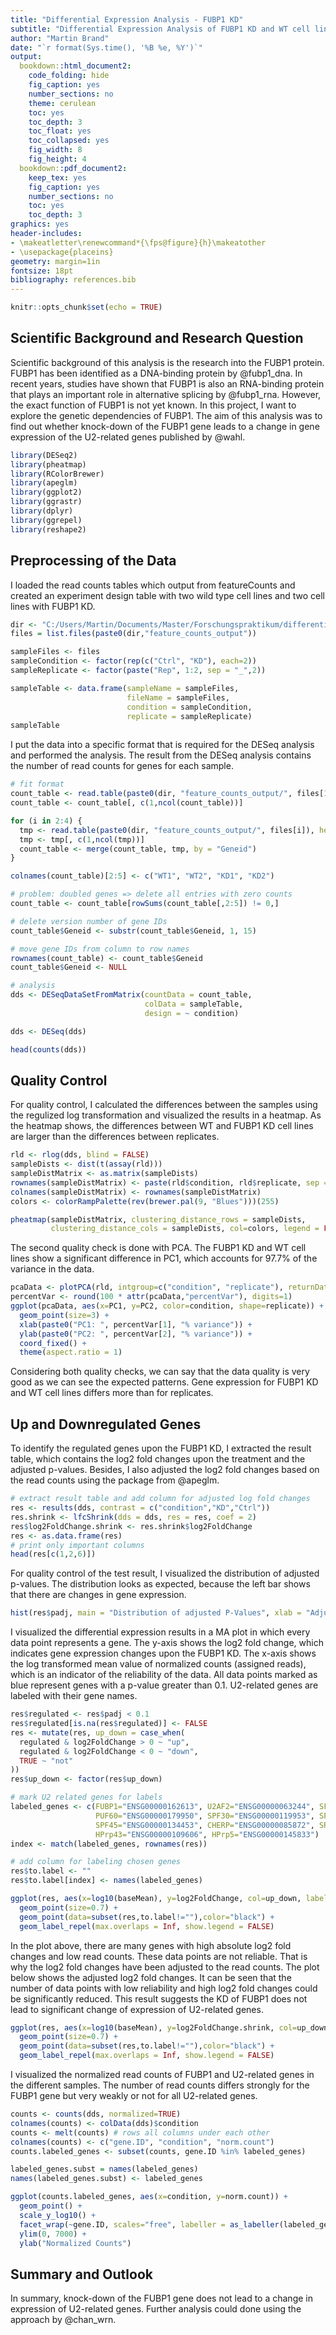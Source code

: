```yaml
---
title: "Differential Expression Analysis - FUBP1 KD"
subtitle: "Differential Expression Analysis of FUBP1 KD and WT cell lines"
author: "Martin Brand"
date: "`r format(Sys.time(), '%B %e, %Y')`"
output:
  bookdown::html_document2:
    code_folding: hide
    fig_caption: yes
    number_sections: no
    theme: cerulean
    toc: yes
    toc_depth: 3
    toc_float: yes
    toc_collapsed: yes
    fig_width: 8 
    fig_height: 4 
  bookdown::pdf_document2:
    keep_tex: yes
    fig_caption: yes
    number_sections: no
    toc: yes
    toc_depth: 3
graphics: yes
header-includes:
- \makeatletter\renewcommand*{\fps@figure}{h}\makeatother
- \usepackage{placeins}
geometry: margin=1in
fontsize: 18pt
bibliography: references.bib
---
```


```r
knitr::opts_chunk$set(echo = TRUE)
```

## Scientific Background and Research Question
Scientific background of this analysis is the research into the FUBP1 protein. FUBP1 has been identified as a DNA-binding protein by @fubp1_dna. In recent years, studies have shown that FUBP1 is also an RNA-binding protein that plays an important role in alternative splicing by @fubp1_rna. However, the exact function of FUBP1 is not yet known. In this project, I want to explore the genetic dependencies of FUBP1. The aim of this analysis was to find out whether knock-down of the FUBP1 gene leads to a change in gene expression of the U2-related genes published by @wahl.

```r
library(DESeq2)
library(pheatmap)
library(RColorBrewer)
library(apeglm)
library(ggplot2)
library(ggrastr)
library(dplyr)
library(ggrepel)
library(reshape2)
```

## Preprocessing of the Data
I loaded the read counts tables which output from featureCounts and created an experiment design table with two wild type cell lines and two cell lines with FUBP1 KD.
```r
dir <- "C:/Users/Martin/Documents/Master/Forschungspraktikum/differential_expression_analysis/project/data/"
files = list.files(paste0(dir,"feature_counts_output"))

sampleFiles <- files
sampleCondition <- factor(rep(c("Ctrl", "KD"), each=2))
sampleReplicate <- factor(paste("Rep", 1:2, sep = "_",2))

sampleTable <- data.frame(sampleName = sampleFiles,
                          fileName = sampleFiles,
                          condition = sampleCondition,
                          replicate = sampleReplicate)
sampleTable
```


I put the data into a specific format that is required for the DESeq analysis and performed the analysis. The result from the DESeq analysis contains the number of read counts for genes for each sample.
```r
# fit format
count_table <- read.table(paste0(dir, "feature_counts_output/", files[1]), header = T) 
count_table <- count_table[, c(1,ncol(count_table))]

for (i in 2:4) {
  tmp <- read.table(paste0(dir, "feature_counts_output/", files[i]), header = T)
  tmp <- tmp[, c(1,ncol(tmp))]
  count_table <- merge(count_table, tmp, by = "Geneid")
}

colnames(count_table)[2:5] <- c("WT1", "WT2", "KD1", "KD2")

# problem: doubled genes => delete all entries with zero counts
count_table <- count_table[rowSums(count_table[,2:5]) != 0,]

# delete version number of gene IDs
count_table$Geneid <- substr(count_table$Geneid, 1, 15)

# move gene IDs from column to row names
rownames(count_table) <- count_table$Geneid
count_table$Geneid <- NULL

# analysis
dds <- DESeqDataSetFromMatrix(countData = count_table,
                              colData = sampleTable,
                              design = ~ condition)

dds <- DESeq(dds)

head(counts(dds))
```

## Quality Control
For quality control, I calculated the differences between the samples using the regulized log transformation and visualized the results in a heatmap. As the heatmap shows, the differences between WT and FUBP1 KD cell lines are larger than the differences between replicates.
```r
rld <- rlog(dds, blind = FALSE)
sampleDists <- dist(t(assay(rld)))
sampleDistMatrix <- as.matrix(sampleDists)
rownames(sampleDistMatrix) <- paste(rld$condition, rld$replicate, sep = "-")
colnames(sampleDistMatrix) <- rownames(sampleDistMatrix)
colors <- colorRampPalette(rev(brewer.pal(9, "Blues")))(255)

pheatmap(sampleDistMatrix, clustering_distance_rows = sampleDists,
         clustering_distance_cols = sampleDists, col=colors, legend = FALSE)
```

The second quality check is done with PCA. The FUBP1 KD and WT cell lines show a significant difference in PC1, which accounts for 97.7% of the variance in the data.
```r
pcaData <- plotPCA(rld, intgroup=c("condition", "replicate"), returnData=TRUE)
percentVar <- round(100 * attr(pcaData,"percentVar"), digits=1)
ggplot(pcaData, aes(x=PC1, y=PC2, color=condition, shape=replicate)) +
  geom_point(size=3) +
  xlab(paste0("PC1: ", percentVar[1], "% variance")) +
  ylab(paste0("PC2: ", percentVar[2], "% variance")) +
  coord_fixed() +
  theme(aspect.ratio = 1)
```
Considering both quality checks, we can say that the data quality is very good as we can see the expected patterns. Gene expression for FUBP1 KD and WT cell lines differs more than for replicates.

## Up and Downregulated Genes
To identify the regulated genes upon the FUBP1 KD, I extracted the result table, which contains the log2 fold changes upon the treatment and the adjusted p-values. Besides, I also adjusted the log2 fold changes based on the read counts using the package from @apeglm.
```r
# extract result table and add column for adjusted log fold changes
res <- results(dds, contrast = c("condition","KD","Ctrl"))
res.shrink <- lfcShrink(dds = dds, res = res, coef = 2)
res$log2FoldChange.shrink <- res.shrink$log2FoldChange
res <- as.data.frame(res)
# print only important columns
head(res[c(1,2,6)])
```

For quality control of the test result, I visualized the distribution of adjusted p-values. The distribution looks as expected, because the left bar shows that there are changes in gene expression. 
```r
hist(res$padj, main = "Distribution of adjusted P-Values", xlab = "Adjusted P-Value")
```

I visualized the differential expression results in a MA plot in which every data point represents a gene. The y-axis shows the log2 fold change, which indicates gene expression changes upon the FUBP1 KD. The x-axis shows the log transformed mean value of normalized counts (assigned reads), which is an indicator of the reliability of the data. All data points marked as blue represent genes with a p-value greater than 0.1. U2-related genes are labeled with their gene names.
```r
res$regulated <- res$padj < 0.1
res$regulated[is.na(res$regulated)] <- FALSE
res <- mutate(res, up_down = case_when(
  regulated & log2FoldChange > 0 ~ "up",
  regulated & log2FoldChange < 0 ~ "down",
  TRUE ~ "not"
))
res$up_down <- factor(res$up_down)

# mark U2 related genes for labels
labeled_genes <- c(FUBP1="ENSG00000162613", U2AF2="ENSG00000063244", SF1="ENSG00000168066",
                   PUF60="ENSG00000179950", SPF30="ENSG00000119953", SPF31="ENSG00000126698",
                   SPF45="ENSG00000134453", CHERP="ENSG00000085872", SR140="ENSG00000241537",
                   HPrp43="ENSG00000109606", HPrp5="ENSG00000145833")
index <- match(labeled_genes, rownames(res))

# add column for labeling chosen genes
res$to.label <- ""
res$to.label[index] <- names(labeled_genes)

ggplot(res, aes(x=log10(baseMean), y=log2FoldChange, col=up_down, label=to.label))+
  geom_point(size=0.7) +
  geom_point(data=subset(res,to.label!=""),color="black") +
  geom_label_repel(max.overlaps = Inf, show.legend = FALSE)
```

In the plot above, there are many genes with high absolute log2 fold changes and low read counts. These data points are not reliable. That is why the log2 fold changes have been adjusted to the read counts. The plot below shows the adjusted log2 fold changes. It can be seen that the number of data points with low reliability and high log2 fold changes could be significantly reduced. This result suggests the KD of FUBP1 does not lead to significant change of expression of U2-related genes.
```r
ggplot(res, aes(x=log10(baseMean), y=log2FoldChange.shrink, col=up_down, label=to.label))+
  geom_point(size=0.7) +
  geom_point(data=subset(res,to.label!=""),color="black") +
  geom_label_repel(max.overlaps = Inf, show.legend = FALSE)
```
I visualized the normalized read counts of FUBP1 and U2-related genes in the different samples. The number of read counts differs strongly for the FUBP1 gene but very weakly or not for all U2-related genes.
```r
counts <- counts(dds, normalized=TRUE)
colnames(counts) <- colData(dds)$condition
counts <- melt(counts) # rows all columns under each other
colnames(counts) <- c("gene.ID", "condition", "norm.count")
counts.labeled_genes <- subset(counts, gene.ID %in% labeled_genes)

labeled_genes.subst = names(labeled_genes)
names(labeled_genes.subst) <- labeled_genes

ggplot(counts.labeled_genes, aes(x=condition, y=norm.count)) + 
  geom_point() +
  scale_y_log10() +
  facet_wrap(~gene.ID, scales="free", labeller = as_labeller(labeled_genes.subst)) +
  ylim(0, 7000) +
  ylab("Normalized Counts")
```

## Summary and Outlook
In summary, knock-down of the FUBP1 gene does not lead to a change in expression of U2-related genes. Further analysis could done using the approach by @chan_wrn.